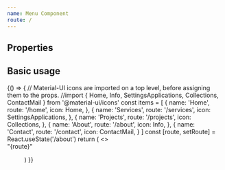 ```yaml
---
name: Menu Component
route: /
---
```



## Properties

<Props of={Menu} />

## Basic usage

<Playground>
{() => {
  // Material-UI icons are imported on a top level, before assigning them to the props.
  //import { Home, Info, SettingsApplications, Collections, ContactMail } from '@material-ui/icons'
    const items = [
      {
        name: 'Home',
        route: '/home',
        icon: Home,
      },
      {
        name: 'Services',
        route: '/services',
        icon: SettingsApplications,
      },
      {
        name: 'Projects',
        route: '/projects',
        icon: Collections,
      },
      {
        name: 'About',
        route: '/about',
        icon: Info,
      },
      {
        name: 'Contact',
        route: '/contact',
        icon: ContactMail,
      }
    ]
    const [route, setRoute] = React.useState('/about')
    return (
      <>
        <div style={{height:'300px', textAlign:'center', fontSize: '3em'}}>"{route}"</div>
        <Menu items={items} handleRouting={setRoute}/>
      </>
    )
  }}
</Playground>

